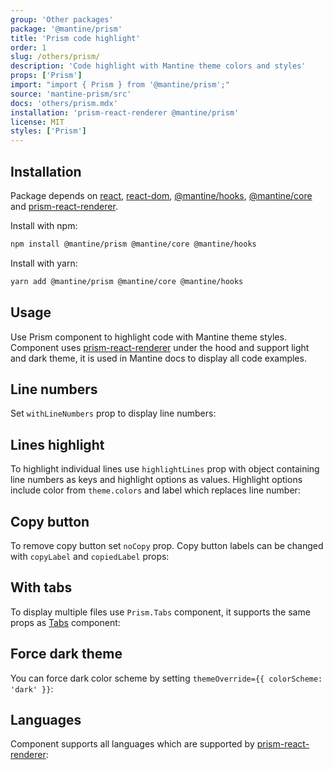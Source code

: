 ```yaml
---
group: 'Other packages'
package: '@mantine/prism'
title: 'Prism code highlight'
order: 1
slug: /others/prism/
description: 'Code highlight with Mantine theme colors and styles'
props: ['Prism']
import: "import { Prism } from '@mantine/prism';"
source: 'mantine-prism/src'
docs: 'others/prism.mdx'
installation: 'prism-react-renderer @mantine/prism'
license: MIT
styles: ['Prism']
---
```



## Installation

Package depends on [react](https://www.npmjs.com/package/react), [react-dom](https://www.npmjs.com/package/react-dom), [@mantine/hooks](https://www.npmjs.com/package/@mantine/hooks), [@mantine/core](https://www.npmjs.com/package/@mantine/core) and [prism-react-renderer](https://www.npmjs.com/package/prism-react-renderer).

Install with npm:

```sh
npm install @mantine/prism @mantine/core @mantine/hooks
```

Install with yarn:

```sh
yarn add @mantine/prism @mantine/core @mantine/hooks
```

## Usage

Use Prism component to highlight code with Mantine theme styles.
Component uses [prism-react-renderer](https://github.com/FormidableLabs/prism-react-renderer)
under the hood and support light and dark theme, it is used in Mantine docs to display all code examples.

<Demo data={PrismDemos.usage} />

## Line numbers

Set `withLineNumbers` prop to display line numbers:

<Demo data={PrismDemos.lineNumbers} />

## Lines highlight

To highlight individual lines use `highlightLines` prop with object containing
line numbers as keys and highlight options as values. Highlight options include
color from `theme.colors` and label which replaces line number:

<Demo data={PrismDemos.linesHighlight} />

## Copy button

To remove copy button set `noCopy` prop.
Copy button labels can be changed with `copyLabel` and `copiedLabel` props:

<Demo data={PrismDemos.copyLabel} />

## With tabs

To display multiple files use `Prism.Tabs` component, it supports the same props as [Tabs](/core/tabs/) component:

<Demo data={PrismDemos.tabs} />

## Force dark theme

You can force dark color scheme by setting `themeOverride={{ colorScheme: 'dark' }}`:

<Demo data={PrismDemos.themeOverride} />

## Languages

Component supports all languages which are supported by [prism-react-renderer](https://github.com/FormidableLabs/prism-react-renderer):

<Demo data={PrismDemos.languages} />
